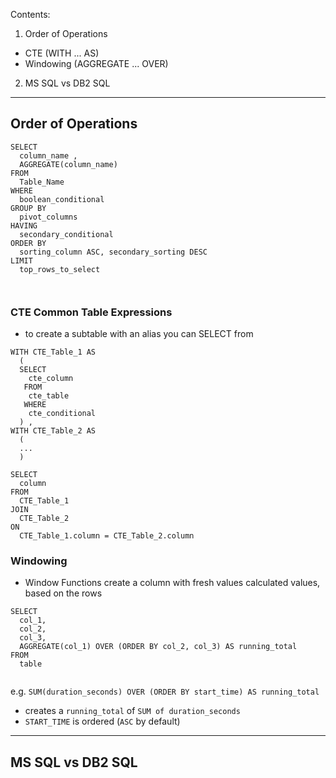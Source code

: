 Contents:
1. Order of Operations
  - CTE (WITH ... AS)  
  - Windowing (AGGREGATE ... OVER)
2. MS SQL vs DB2 SQL 


----

## Order of Operations 

```
SELECT
  column_name ,
  AGGREGATE(column_name)
FROM
  Table_Name
WHERE
  boolean_conditional
GROUP BY
  pivot_columns
HAVING
  secondary_conditional
ORDER BY
  sorting_column ASC, secondary_sorting DESC
LIMIT
  top_rows_to_select
  
  
```
### CTE Common Table Expressions
- to create a subtable with an alias you can SELECT from

```
WITH CTE_Table_1 AS 
  (
  SELECT 
    cte_column
   FROM
    cte_table
   WHERE
    cte_conditional
  ) ,
WITH CTE_Table_2 AS 
  (
  ...
  )

SELECT
  column
FROM 
  CTE_Table_1
JOIN 
  CTE_Table_2
ON
  CTE_Table_1.column = CTE_Table_2.column
```

### Windowing 
- Window Functions create a column with fresh values calculated values, based on the rows

```
SELECT 
  col_1,
  col_2, 
  col_3,
  AGGREGATE(col_1) OVER (ORDER BY col_2, col_3) AS running_total
FROM 
  table
  
```

e.g. `SUM(duration_seconds) OVER (ORDER BY start_time) AS running_total`
- creates a `running_total` of `SUM of duration_seconds`
- `START_TIME` is ordered (`ASC` by default) 

----

## MS SQL vs DB2 SQL
